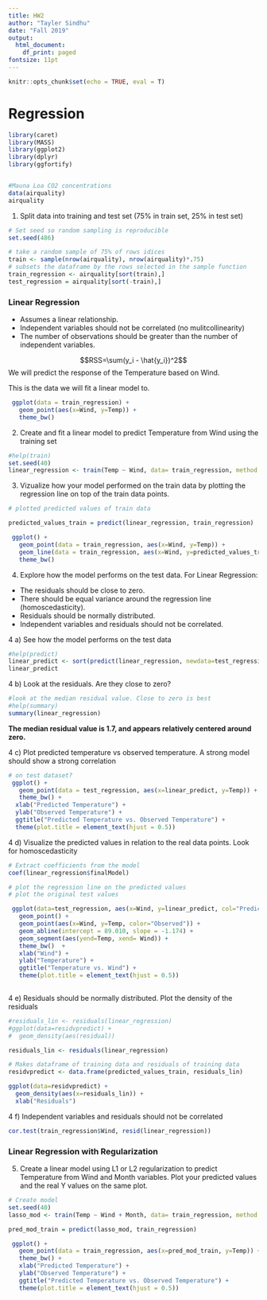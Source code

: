 ```yaml
---
title: HW2
author: "Tayler Sindhu"
date: "Fall 2019"
output:
  html_document:
    df_print: paged
fontsize: 11pt
---
```


```r
knitr::opts_chunk$set(echo = TRUE, eval = T)
```

# Regression

```r
library(caret)
library(MASS)
library(ggplot2)
library(dplyr)
library(ggfortify)


#Mauna Loa CO2 concentrations
data(airquality)
airquality
```


1. Split data into training and test set (75% in train set, 25% in test set)

```r
# Set seed so random sampling is reproducible
set.seed(486)

# take a random sample of 75% of rows idices
train <- sample(nrow(airquality), nrow(airquality)*.75)
# subsets the dataframe by the rows selected in the sample function
train_regression <- airquality[sort(train),]
test_regression = airquality[sort(-train),]
```


### Linear Regression

* Assumes a linear relationship. 
* Independent variables should not be correlated (no mulitcollinearity)
* The number of observations should be greater than the number of independent variables.


$$RSS=\sum(y_i - \hat{y_i})^2$$
We will predict the response of the Temperature based on Wind. 

This is the data we will fit a linear model to. 
```r
 ggplot(data = train_regression) +
   geom_point(aes(x=Wind, y=Temp)) +
   theme_bw()
```

2. Create and fit a linear model to predict Temperature from Wind using the training set
```r
#help(train)
set.seed(40)
linear_regression <- train(Temp ~ Wind, data= train_regression, method = "lm", na.action = na.omit)
```


3. Vizualize how your model performed on the train data by plotting the regression line on top of the train data points. 
```r

# plotted predicted values of train data

predicted_values_train = predict(linear_regression, train_regression)

 ggplot() +
   geom_point(data = train_regression, aes(x=Wind, y=Temp)) +
   geom_line(data = train_regression, aes(x=Wind, y=predicted_values_train))+
   theme_bw()
```


4. Explore how the model performs on the test data. For Linear Regression:

* The residuals should be close to zero.
* There should be equal variance around the regression line (homoscedasticity).
* Residuals should be normally distributed.
* Independent variables and residuals should not be correlated.

4 a) See how the model performs on the test data
```r
#help(predict)
linear_predict <- sort(predict(linear_regression, newdata=test_regression))
linear_predict
```

4 b) Look at the residuals. Are they close to zero?
```r
#look at the median residual value. Close to zero is best
#help(summary)
summary(linear_regression)
```
**The median residual value is 1.7, and appears relatively centered around zero.**

4 c) Plot predicted temperature vs observed temperature. A strong model should show a strong correlation
```r
# on test dataset?
 ggplot() +
   geom_point(data = test_regression, aes(x=linear_predict, y=Temp)) +
   theme_bw() +
  xlab("Predicted Temperature") +
  ylab("Observed Temperature") + 
  ggtitle("Predicted Temperature vs. Observed Temperature") +
  theme(plot.title = element_text(hjust = 0.5))
```

4 d) Visualize the predicted values in relation to the real data points. Look for homoscedasticity
```r
# Extract coefficients from the model
coef(linear_regression$finalModel)

# plot the regression line on the predicted values
# plot the original test values

 ggplot(data=test_regression, aes(x=Wind, y=linear_predict, col="Predicted")) +
   geom_point() +
   geom_point(aes(x=Wind, y=Temp, color="Observed")) +
   geom_abline(intercept = 89.010, slope = -1.174) +
   geom_segment(aes(yend=Temp, xend= Wind)) +
   theme_bw()  +
   xlab("Wind") +
   ylab("Temperature") + 
   ggtitle("Temperature vs. Wind") +
   theme(plot.title = element_text(hjust = 0.5))
  
```

4 e) Residuals should be normally distributed. Plot the density of the residuals
```r
#residuals_lin <- residuals(linear_regression)
#ggplot(data=residvpredict) +
#  geom_density(aes(residual))

residuals_lin <- residuals(linear_regression)

# Makes dataframe of training data and residuals of training data
residvpredict <- data.frame(predicted_values_train, residuals_lin)

ggplot(data=residvpredict) +
  geom_density(aes(x=residuals_lin)) +
  xlab("Residuals")

```


4 f) Independent variables and residuals should not be correlated
```r
cor.test(train_regression$Wind, resid(linear_regression))
```


### Linear Regression with Regularization

5. Create a linear model using L1 or L2 regularization to predict Temperature from Wind and Month variables. Plot your predicted values and the real Y values on the same plot. 
```r
# Create model
set.seed(40)
lasso_mod <- train(Temp ~ Wind + Month, data= train_regression, method = "lasso")

pred_mod_train = predict(lasso_mod, train_regression)

 ggplot() +
   geom_point(data = train_regression, aes(x=pred_mod_train, y=Temp)) +
   theme_bw() +
   xlab("Predicted Temperature") +
   ylab("Observed Temperature") + 
   ggtitle("Predicted Temperature vs. Observed Temperature") +
   theme(plot.title = element_text(hjust = 0.5))
```



